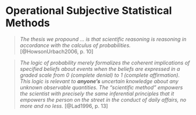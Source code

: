 # __Operational Subjective Statistical Methods__

> _The thesis we propound ... is that scientific reasoning is reasoning in accordance with the calculus
> of probabilities._ [@HowsonUrbach2006, p. 10]

> _The logic of probability merely formalizes the coherent implications of specified beliefs about events
> when the beliefs are expressed in a graded scale from 0 (complete denial) to 1 (complete affirmation).
> This logic is relevant to_ ___anyone's___ _uncertain knowledge about any unknown observable quantities.
> The "scientific method" empowers the scientist with precisely the same inferential principles that it
> empowers the person on the street in the conduct of daily affairs, no more and no less._ [@Lad1996, p. 13]
